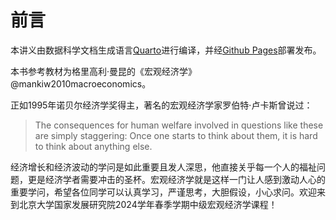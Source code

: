# 前言 {.unnumbered}

本讲义由数据科学文档生成语言[Quarto](https://quarto.org/docs/books)进行编译，并经[Github Pages](https://pages.github.com/)部署发布。

本书参考教材为格里高利·曼昆的《宏观经济学》@mankiw2010macroeconomics。

正如1995年诺贝尔经济学奖得主，著名的宏观经济学家罗伯特·卢卡斯曾说过：

> The consequences for human welfare involved in questions like these are simply staggering: Once one starts to think about them, it is hard to think about anything else.

经济增长和经济波动的学问是如此重要且发人深思，他直接关乎每一个人的福祉问题，更是经济学者需要冲击的圣杯。宏观经济学就是这样一门让人感到激动人心的重要学问，希望各位同学可以认真学习，严谨思考，大胆假设，小心求问。欢迎来到北京大学国家发展研究院2024学年春季学期中级宏观经济学课程！

